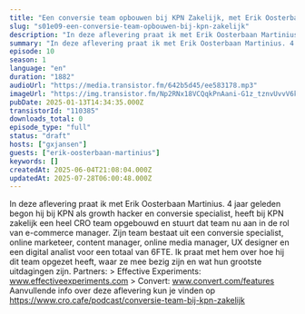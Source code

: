 ```yaml
---
title: "Een conversie team opbouwen bij KPN Zakelijk, met Erik Oosterbaan Martinius"
slug: "s01e09-een-conversie-team-opbouwen-bij-kpn-zakelijk"
description: "In deze aflevering praat ik met Erik Oosterbaan Martinius. 4 jaar geleden begon hij bij KPN als growth hacker en conversie specialist, heeft bij KPN zakelijk een heel CRO team opgebouwd en stuurt dat team nu aan in de rol van e-commerce manager. Zijn team bestaat uit een conversie specialist, online marketeer, content manager, online media manager, UX designer en een digital analist voor een totaal van 6FTE. Ik praat met hem over hoe hij dit team opgezet heeft, waar ze mee bezig zijn en wat hun grootste uitdagingen zijn. Partners: > Effective Experiments: www.effectiveexperiments.com > Convert: www.convert.com/features Aanvullende info over deze aflevering kun je vinden op https://www.cro.cafe/podcast/conversie-team-bij-kpn-zakelijk"
summary: "In deze aflevering praat ik met Erik Oosterbaan Martinius. 4 jaar geleden begon hij bij KPN als growth hacker en conversie specialist, heeft bij KPN zakelijk een heel CRO team opgebouwd en stuurt dat team nu aan in de rol van e-commerce manager. Zijn team bestaat uit een conversie specialist, online marketeer, content manager, online media manager, UX designer en een digital analist voor een totaal van 6FTE. Ik praat met hem over hoe hij dit team opgezet heeft, waar ze mee bezig zijn en wat hun grootste uitdagingen zijn.\r\n\r\nPartners:\r\n> Effective Experiments: www.effectiveexperiments.com\r\n> Convert: www.convert.com/features\r\n\r\nAanvullende info over deze aflevering kun je vinden op https://www.cro.cafe/podcast/conversie-team-bij-kpn-zakelijk"
episode: 10
season: 1
language: "en"
duration: "1882"
audioUrl: "https://media.transistor.fm/642b5d45/ee583178.mp3"
imageUrl: "https://img.transistor.fm/Np2RNx18VCQqkPnAani-G1z_tznvUvvV6kZFwYcZAkE/rs:fill:0:0:1/w:3000/h:3000/q:60/aHR0cHM6Ly9pbWct/dXBsb2FkLXByb2R1/Y3Rpb24udHJhbnNp/c3Rvci5mbS9lcGlz/b2RlLzExMDM4NS8x/NjAxNTg4NzAxLWFy/dHdvcmsuanBn.webp"
pubDate: 2025-01-13T14:34:35.000Z
transistorId: "110385"
downloads_total: 0
episode_type: "full"
status: "draft"
hosts: ["gxjansen"]
guests: ["erik-oosterbaan-martinius"]
keywords: []
createdAt: 2025-06-04T21:08:04.000Z
updatedAt: 2025-07-28T06:00:48.000Z
---
```


In deze aflevering praat ik met Erik Oosterbaan Martinius. 4 jaar geleden begon hij bij KPN als growth hacker en conversie specialist, heeft bij KPN zakelijk een heel CRO team opgebouwd en stuurt dat team nu aan in de rol van e-commerce manager. Zijn team bestaat uit een conversie specialist, online marketeer, content manager, online media manager, UX designer en een digital analist voor een totaal van 6FTE. Ik praat met hem over hoe hij dit team opgezet heeft, waar ze mee bezig zijn en wat hun grootste uitdagingen zijn. Partners: > Effective Experiments: www.effectiveexperiments.com > Convert: www.convert.com/features Aanvullende info over deze aflevering kun je vinden op https://www.cro.cafe/podcast/conversie-team-bij-kpn-zakelijk
